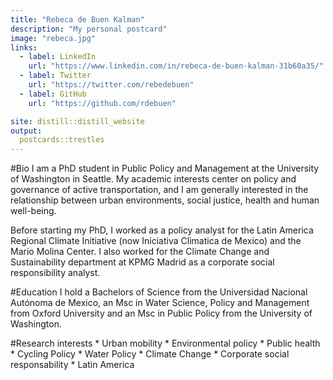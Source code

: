 ```yaml
---
title: "Rebeca de Buen Kalman"
description: "My personal postcard"
image: "rebeca.jpg"
links:
  - label: LinkedIn
    url: "https://www.linkedin.com/in/rebeca-de-buen-kalman-31b60a35/"
  - label: Twitter
    url: "https://twitter.com/rebedebuen"
  - label: GitHub
    url: "https://github.com/rdebuen"

site: distill::distill_website
output:
  postcards::trestles
---
```

 
#Bio
I am a PhD student in Public Policy and Management at the University of Washington in Seattle. My academic interests center on policy and governance of active transportation, and I am generally interested in the relationship between urban environments, social justice, health and human well-being. 

Before starting my PhD, I worked as a policy analyst for the Latin America Regional Climate Initiative (now Iniciativa Climatica de Mexico) and the Mario Molina Center. I also worked for the Climate Change and Sustainability department at KPMG Madrid as a corporate social responsibility analyst.

#Education
I hold a Bachelors of Science from the Universidad Nacional Autónoma de Mexico, an Msc in Water Science, Policy and Management from Oxford University and an Msc in Public Policy from the University of Washington.

#Research interests
* Urban mobility
* Environmental policy
* Public health
* Cycling Policy
* Water Policy
* Climate Change
* Corporate social responsability
* Latin America
